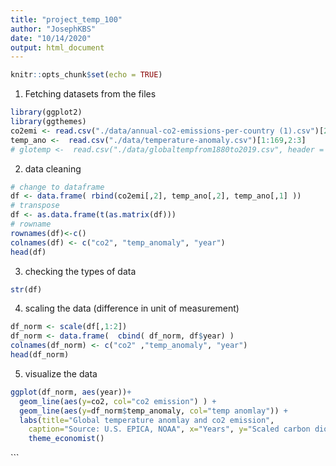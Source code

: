 ```yaml
---
title: "project_temp_100"
author: "JosephKBS"
date: "10/14/2020"
output: html_document
---
```


```r
knitr::opts_chunk$set(echo = TRUE)
```


1. Fetching datasets from the files
```r
library(ggplot2)
library(ggthemes)
co2emi <- read.csv("./data/annual-co2-emissions-per-country (1).csv")[22851:23019,3:4]
temp_ano <-  read.csv("./data/temperature-anomaly.csv")[1:169,2:3]
# glotemp <-  read.csv("./data/globaltempfrom1880to2019.csv", header = TRUE)[2:141,1:14]
```

2. data cleaning 
```r
# change to dataframe
df <- data.frame( rbind(co2emi[,2], temp_ano[,2], temp_ano[,1] ))
# transpose
df <- as.data.frame(t(as.matrix(df)))
# rowname 
rownames(df)<-c()
colnames(df) <- c("co2", "temp_anomaly", "year")
head(df)
```

3. checking the types of data
```r
str(df)
```

4. scaling the data (difference in unit of measurement)
```r
df_norm <- scale(df[,1:2])
df_norm <- data.frame(  cbind( df_norm, df$year) )
colnames(df_norm) <- c("co2" ,"temp_anomaly", "year")
head(df_norm)
```
5. visualize the data
```r
ggplot(df_norm, aes(year))+
  geom_line(aes(y=co2, col="co2 emission") ) + 
  geom_line(aes(y=df_norm$temp_anomaly, col="temp anomlay")) +
  labs(title="Global temperature anomlay and co2 emission", 
    caption="Source: U.S. EPICA, NOAA", x="Years", y="Scaled carbon dioxide emission")+
    theme_economist() 
```
```

